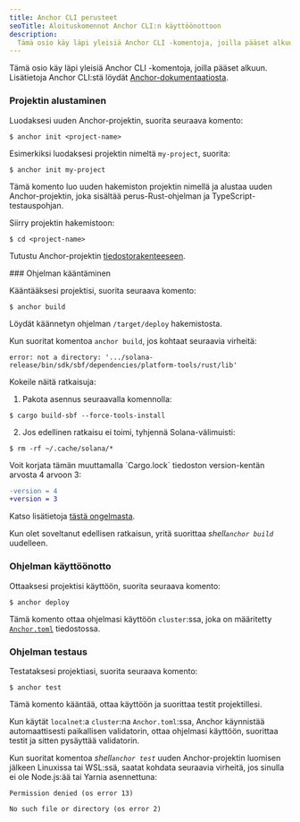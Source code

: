 ```yaml
---
title: Anchor CLI perusteet
seoTitle: Aloituskomennot Anchor CLI:n käyttöönottoon
description:
  Tämä osio käy läpi yleisiä Anchor CLI -komentoja, joilla pääset alkuun.
---
```


Tämä osio käy läpi yleisiä Anchor CLI -komentoja, joilla pääset alkuun.
Lisätietoja Anchor CLI:stä löydät
[Anchor-dokumentaatiosta](https://www.anchor-lang.com/docs).

<Steps>
<Step>

### Projektin alustaminen

Luodaksesi uuden Anchor-projektin, suorita seuraava komento:

```terminal
$ anchor init <project-name>
```

Esimerkiksi luodaksesi projektin nimeltä `my-project`, suorita:

```terminal
$ anchor init my-project
```

Tämä komento luo uuden hakemiston projektin nimellä ja alustaa uuden
Anchor-projektin, joka sisältää perus-Rust-ohjelman ja TypeScript-testauspohjan.

Siirry projektin hakemistoon:

```terminal
$ cd <project-name>
```

Tutustu Anchor-projektin
[tiedostorakenteeseen](https://www.anchor-lang.com/docs/quickstart/local#project-file-structure).

</Step>

<Step>
### Ohjelman kääntäminen

Kääntääksesi projektisi, suorita seuraava komento:

```terminal
$ anchor build
```

Löydät käännetyn ohjelman `/target/deploy` hakemistosta.

<Callout type="warn">

Kun suoritat komentoa `anchor build`, jos kohtaat seuraavia virheitä:

<Accordions>
<Accordion title="error: not a directory">

```
error: not a directory: '.../solana-release/bin/sdk/sbf/dependencies/platform-tools/rust/lib'
```

Kokeile näitä ratkaisuja:

1. Pakota asennus seuraavalla komennolla:

```terminal
$ cargo build-sbf --force-tools-install
```

2. Jos edellinen ratkaisu ei toimi, tyhjennä Solana-välimuisti:

```terminal
$ rm -rf ~/.cache/solana/*
```

</Accordion>

<Accordion title="lock file version 4 requires `-Znext-lockfile-bump">
Voit korjata tämän muuttamalla `Cargo.lock` tiedoston version-kentän arvosta 4 arvoon 3:

```diff title="Cargo.lock"
-version = 4
+version = 3
```

Katso lisätietoja
[tästä ongelmasta](https://github.com/solana-foundation/anchor/issues/3392).

</Accordion>

</Accordions>

Kun olet soveltanut edellisen ratkaisun, yritä suorittaa _shell`anchor build`_
uudelleen.

</Callout>

</Step>
<Step>

### Ohjelman käyttöönotto

Ottaaksesi projektisi käyttöön, suorita seuraava komento:

```terminal
$ anchor deploy
```

Tämä komento ottaa ohjelmasi käyttöön `cluster`:ssa, joka on määritetty
[`Anchor.toml`](https://www.anchor-lang.com/docs/references/anchor-toml)
tiedostossa.

</Step>
<Step>

### Ohjelman testaus

Testataksesi projektiasi, suorita seuraava komento:

```terminal
$ anchor test
```

<Callout>

Tämä komento kääntää, ottaa käyttöön ja suorittaa testit projektillesi.

Kun käytät `localnet`:a `cluster`:na `Anchor.toml`:ssa, Anchor käynnistää
automaattisesti paikallisen validatorin, ottaa ohjelmasi käyttöön, suorittaa
testit ja sitten pysäyttää validatorin.

</Callout>

<Callout type="warn">

Kun suoritat komentoa _shell`anchor test`_ uuden Anchor-projektin luomisen
jälkeen Linuxissa tai WSL:ssä, saatat kohdata seuraavia virheitä, jos sinulla ei
ole Node.js:ää tai Yarnia asennettuna:

```
Permission denied (os error 13)
```

```
No such file or directory (os error 2)
```

</Callout>

</Step>
</Steps>
